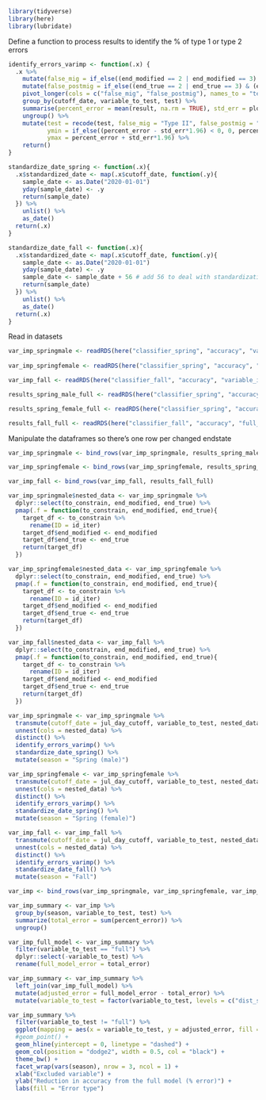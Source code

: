 ```r
library(tidyverse)
library(here)
library(lubridate)
```

Define a function to process results to identify the % of type 1 or type 2 errors
```r
identify_errors_varimp <- function(.x) {
  .x %>% 
    mutate(false_mig = if_else((end_modified == 2 | end_modified == 3) & (end_true == 4 | end_true == 5), 1, 0)) %>% 
    mutate(false_postmig = if_else((end_true == 2 | end_true == 3) & (end_modified == 4 | end_modified == 5), 1, 0)) %>% 
    pivot_longer(cols = c("false_mig", "false_postmig"), names_to = "test", values_to = "result") %>% 
    group_by(cutoff_date, variable_to_test, test) %>% 
    summarise(percent_error = mean(result, na.rm = TRUE), std_err = plotrix::std.error(result)) %>% 
    ungroup() %>% 
    mutate(test = recode(test, false_mig = "Type II", false_postmig = "Type I"),
           ymin = if_else((percent_error - std_err*1.96) < 0, 0, percent_error - std_err*1.96),
           ymax = percent_error + std_err*1.96) %>% 
    return()
}

standardize_date_spring <- function(.x){
  .x$standardized_date <- map(.x$cutoff_date, function(.y){
    sample_date <- as.Date("2020-01-01")
    yday(sample_date) <- .y
    return(sample_date)
  }) %>% 
    unlist() %>% 
    as_date()
  return(.x)
}

standardize_date_fall <- function(.x){ 
  .x$standardized_date <- map(.x$cutoff_date, function(.y){
    sample_date <- as.Date("2020-01-01")
    yday(sample_date) <- .y
    sample_date <- sample_date + 56 # add 56 to deal with standardization in prep_data (days_subtract)
    return(sample_date)
  }) %>% 
    unlist() %>% 
    as_date()
  return(.x)
}
```

Read in datasets
```r
var_imp_springmale <- readRDS(here("classifier_spring", "accuracy", "variable_importance", "variable_importance_spring_male.rds"))
  
var_imp_springfemale <- readRDS(here("classifier_spring", "accuracy", "variable_importance", "variable_importance_spring_female.rds"))

var_imp_fall <- readRDS(here("classifier_fall", "accuracy", "variable_importance", "variable_importance_fall.rds"))

results_spring_male_full <- readRDS(here("classifier_spring", "accuracy", "full_male", "accuracy_results_male_full.rds"))

results_spring_female_full <- readRDS(here("classifier_spring", "accuracy", "full_female", "accuracy_results_female_full.rds"))

results_fall_full <- readRDS(here("classifier_fall", "accuracy", "full_acc_assessment", "accuracy_results_fall_full.rds"))
```

Manipulate the dataframes so there's one row per changed endstate
```r
var_imp_springmale <- bind_rows(var_imp_springmale, results_spring_male_full)

var_imp_springfemale <- bind_rows(var_imp_springfemale, results_spring_female_full)

var_imp_fall <- bind_rows(var_imp_fall, results_fall_full)

var_imp_springmale$nested_data <- var_imp_springmale %>% 
  dplyr::select(to_constrain, end_modified, end_true) %>% 
  pmap(.f = function(to_constrain, end_modified, end_true){
    target_df <- to_constrain %>% 
      rename(ID = id_iter)
    target_df$end_modified <- end_modified
    target_df$end_true <- end_true
    return(target_df)
  })

var_imp_springfemale$nested_data <- var_imp_springfemale %>% 
  dplyr::select(to_constrain, end_modified, end_true) %>% 
  pmap(.f = function(to_constrain, end_modified, end_true){
    target_df <- to_constrain %>% 
      rename(ID = id_iter)
    target_df$end_modified <- end_modified
    target_df$end_true <- end_true
    return(target_df)
  })

var_imp_fall$nested_data <- var_imp_fall %>% 
  dplyr::select(to_constrain, end_modified, end_true) %>% 
  pmap(.f = function(to_constrain, end_modified, end_true){
    target_df <- to_constrain %>% 
      rename(ID = id_iter)
    target_df$end_modified <- end_modified
    target_df$end_true <- end_true
    return(target_df)
  })

var_imp_springmale <- var_imp_springmale %>% 
  transmute(cutoff_date = jul_day_cutoff, variable_to_test, nested_data) %>% 
  unnest(cols = nested_data) %>% 
  distinct() %>% 
  identify_errors_varimp() %>% 
  standardize_date_spring() %>% 
  mutate(season = "Spring (male)")

var_imp_springfemale <- var_imp_springfemale %>% 
  transmute(cutoff_date = jul_day_cutoff, variable_to_test, nested_data) %>% 
  unnest(cols = nested_data) %>% 
  distinct() %>% 
  identify_errors_varimp() %>% 
  standardize_date_spring() %>% 
  mutate(season = "Spring (female)")

var_imp_fall <- var_imp_fall %>% 
  transmute(cutoff_date = jul_day_cutoff, variable_to_test, nested_data) %>% 
  unnest(cols = nested_data) %>% 
  distinct() %>% 
  identify_errors_varimp() %>% 
  standardize_date_fall() %>% 
  mutate(season = "Fall")

var_imp <- bind_rows(var_imp_springmale, var_imp_springfemale, var_imp_fall)
```


```r
var_imp_summary <- var_imp %>% 
  group_by(season, variable_to_test, test) %>% 
  summarize(total_error = sum(percent_error)) %>% 
  ungroup()

var_imp_full_model <- var_imp_summary %>% 
  filter(variable_to_test == "full") %>% 
  dplyr::select(-variable_to_test) %>% 
  rename(full_model_error = total_error)

var_imp_summary <- var_imp_summary %>% 
  left_join(var_imp_full_model) %>% 
  mutate(adjusted_error = full_model_error - total_error) %>% 
  mutate(variable_to_test = factor(variable_to_test, levels = c("dist_start", "breeding_abundance", "log_mean_dist_7", "julian_day", "y", "residence_time"), ordered = TRUE))
```

```r
var_imp_summary %>% 
  filter(variable_to_test != "full") %>% 
  ggplot(mapping = aes(x = variable_to_test, y = adjusted_error, fill = test)) +
  #geom_point() +
  geom_hline(yintercept = 0, linetype = "dashed") +
  geom_col(position = "dodge2", width = 0.5, col = "black") +
  theme_bw() +
  facet_wrap(vars(season), nrow = 3, ncol = 1) +
  xlab("Excluded variable") +
  ylab("Reduction in accuracy from the full model (% error)") +
  labs(fill = "Error type")
  
```

